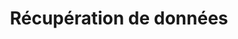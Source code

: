 ---
source-updated-at: 2025-05-16T04:52:11.000Z
translation-updated-at: 2025-06-06T17:43:02.087Z
title: Récupération de données
description: Apprenez à récupérer, mettre en cache, revalider et muter des données avec Next.js.
---